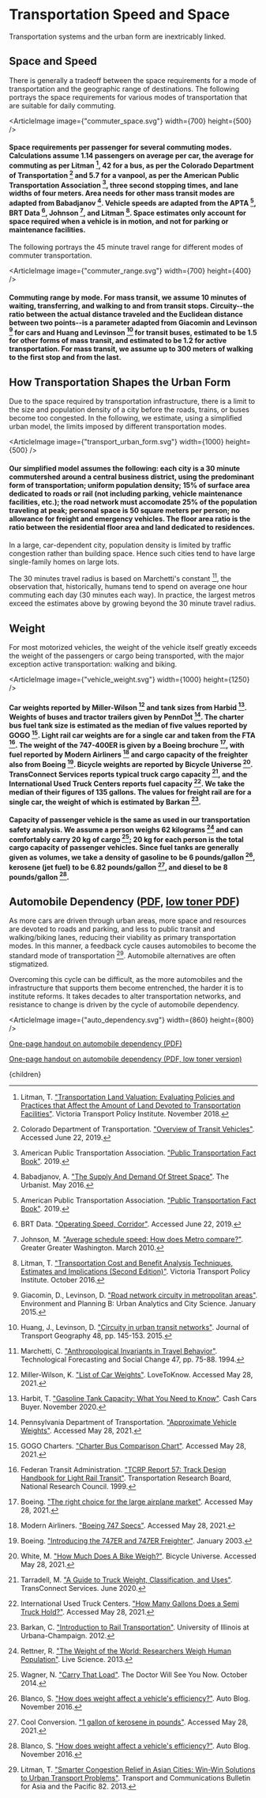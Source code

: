 


# Transportation Speed and Space

Transportation systems and the urban form are inextricably linked.

## Space and Speed
There is generally a tradeoff between the space requirements for a mode of transportation and the geographic range of destinations. The following portrays the space requirements for various modes of transportation that are suitable for daily commuting.

<ArticleImage image={"commuter_space.svg"} width={700} height={500} />
#### Space requirements per passenger for several commuting modes. Calculations assume 1.14 passengers on average per car, the average for commuting as per Litman [^19], 42 for a bus, as per the Colorado Department of Transportation [^8] and 5.7 for a vanpool, as per the American Public Transportation Association [^1], three second stopping times, and lane widths of four meters. Area needs for other mass transit modes are adapted from Babadjanov [^2]. Vehicle speeds are adapted from the APTA [^1], BRT Data [^7], Johnson [^16], and Litman [^18]. Space estimates only account for space required when a vehicle is in motion, and not for parking or maintenance facilities.

The following portrays the 45 minute travel range for different modes of commuter transportation.

<ArticleImage image={"commuter_range.svg"} width={700} height={400} />
#### Commuting range by mode. For mass transit, we assume 10 minutes of waiting, transferring, and walking to and from transit stops. Circuity--the ratio between the actual distance traveled and the Euclidean distance between two points--is a parameter adapted from Giacomin and Levinson [^11] for cars and Huang and Levinson [^14] for transit buses, estimated to be 1.5 for other forms of mass transit, and estimated to be 1.2 for active transportation. For mass transit, we assume up to 300 meters of walking to the first stop and from the last.

## How Transportation Shapes the Urban Form
Due to the space required by transportation infrastructure, there is a limit to the size and population density of a city before the roads, trains, or buses become too congested. In the following, we estimate, using a simplified urban model, the limits imposed by different transportation modes.

<ArticleImage image={"transport_urban_form.svg"} width={1000} height={500} />
#### Our simplified model assumes the following: each city is a 30 minute commutershed around a central business district, using the predominant form of transportation; uniform population density; 15% of surface area dedicated to roads or rail (not including parking, vehicle maintenance facilities, etc.); the road network must accomodate 25% of the population traveling at peak; personal space is 50 square meters per person; no allowance for freight and emergency vehicles. The floor area ratio is the ratio between the residential floor area and land dedicated to residences.

In a large, car-dependent city, population density is limited by traffic congestion rather than building space. Hence such cities tend to have large single-family homes on large lots.

The 30 minutes travel radius is based on Marchetti's constant [^20], the observation that, historically, humans tend to spend on average one hour commuting each day (30 minutes each way). In practice, the largest metros exceed the estimates above by growing beyond the 30 minute travel radius.

## Weight
For most motorized vehicles, the weight of the vehicle itself greatly exceeds the weight of the passengers or cargo being transported, with the major exception active transportation: walking and biking.

<ArticleImage image={"vehicle_weight.svg"} width={1000} height={1250} />
#### Car weights reported by Miller-Wilson [^21] and tank sizes from Harbid [^13]. Weights of buses and tractor trailers given by PennDot [^23]. The charter bus fuel tank size is estimated as the median of five values reported by GOGO [^12]. Light rail car weights are for a single car and taken from the FTA [^10]. The weight of the 747-400ER is given by a Boeing brochure [^6], with fuel reported by Modern Airliners [^22] and cargo capacity of the freighter also from Boeing [^5]. Bicycle weights are reported by Bicycle Universe [^27]. TransConnect Services reports typical truck cargo capacity [^25], and the International Used Truck Centers reports fuel capacity [^15]. We take the median of their figures of 135 gallons. The values for freight rail are for a single car, the weight of which is estimated by Barkan [^3].

#### Capacity of passenger vehicle is the same as used in our transportation safety analysis. We assume a person weighs 62 kilograms [^24] and can comfortably carry 20 kg of cargo [^26]; 20 kg for each person is the total cargo capacity of passenger vehicles. Since fuel tanks are generally given as volumes, we take a density of gasoline to be 6 pounds/gallon [^4], kerosene (jet fuel) to be 6.82 pounds/gallon [^9], and diesel to be 8 pounds/gallon [^4].

## Automobile Dependency ([PDF](https://jyeartstudio.com/ucs-images/automobile-dependency-cycle-exhibit.pdf), [low toner PDF](https://jyeartstudio.com/ucs-images/automobile-dependency-cycle-exhibit-less-toner.pdf))
As more cars are driven through urban areas, more space and resources are devoted to roads and parking, and less to public transit and walking/biking lanes, reducing their viability as primary transportation modes. In this manner, a feedback cycle causes automobiles to become the standard mode of transportation [^17]. Automobile alternatives are often stigmatized.

Overcoming this cycle can be difficult, as the more automobiles and the infrastructure that supports them become entrenched, the harder it is to institute reforms. It takes decades to alter transportation networks, and resistance to change is driven by the cycle of automobile dependency.

<ArticleImage image={"auto_dependency.svg"} width={860} height={800} />

[One-page handout on automobile dependency (PDF)](https://jyeartstudio.com/ucs-images/automobile-dependency-cycle-exhibit.pdf)

[One-page handout on automobile dependency (PDF, low toner version)](https://jyeartstudio.com/ucs-images/automobile-dependency-cycle-exhibit-less-toner.pdf)

[^1]: American Public Transportation Association. ["Public Transportation Fact Book"](https://www.apta.com/research-technical-resources/transit-statistics/public-transportation-fact-book/). 2019.

[^2]: Babadjanov, A. ["The Supply And Demand Of Street Space"](https://www.theurbanist.org/2016/05/26/the-supply-and-demand-of-street-space/). The Urbanist. May 2016.

[^3]: Barkan, C. ["Introduction to Rail Transportation"](https://web.engr.uky.edu/~jrose/papers/REES%202012%20Introduction.pdf). University of Illinois at Urbana-Champaign. 2012.

[^4]: Blanco, S. ["How does weight affect a vehicle's efficiency?"](https://www.autoblog.com/2009/10/29/greenlings-how-does-weight-affect-a-vehicles-efficiency/). Auto Blog. November 2016.

[^5]: Boeing. ["Introducing the 747ER and 747ER Freighter"](http://www.boeing.com/commercial/aeromagazine/aero_21/747ER.pdf). January 2003.

[^6]: Boeing. ["The right choice for the large airplane market"](http://www.boeing.com/resources/boeingdotcom/company/about_bca/startup/pdf/historical/747-400-passenger.pdf). Accessed May 28, 2021.

[^7]: BRT Data. ["Operating Speed, Corridor"](https://brtdata.org/indicators/corridors/operating_speed_corridor). Accessed June 22, 2019.

[^8]: Colorado Department of Transportation. ["Overview of Transit Vehicles"](https://www.codot.gov/programs/commuterchoices/documents/trandir_transit.pdf). Accessed June 22, 2019.

[^9]: Cool Conversion. ["1 gallon of kerosene in pounds"](https://coolconversion.com/density-volume-mass/--1--gallon--of--kerosene--in--pound). Accessed May 28, 2021.

[^10]: Federan Transit Administration. ["TCRP Report 57: Track Design Handbook for Light Rail Transit"](http://onlinepubs.trb.org/onlinepubs/tcrp/tcrp_rpt_57-a.pdf). Transportation Research Board, National Research Council. 1999.

[^11]: Giacomin, D., Levinson, D. ["Road network circuity in metropolitan areas"](https://journals.sagepub.com/doi/abs/10.1068/b130131p). Environment and Planning B: Urban Analytics and City Science. January 2015.

[^12]: GOGO Charters. ["Charter Bus Comparison Chart"](https://gogocharters.com/charter-bus-comparison-chart). Accessed May 28, 2021.

[^13]: Harbit, T. ["Gasoline Tank Capacity: What You Need to Know"](https://www.cashcarsbuyer.com/gasoline-tank-capacity/). Cash Cars Buyer. November 2020.

[^14]: Huang, J., Levinson, D. ["Circuity in urban transit networks"](https://www.sciencedirect.com/science/article/abs/pii/S0966692315001672). Journal of Transport Geography 48, pp. 145-153. 2015.

[^15]: International Used Truck Centers. ["How Many Gallons Does a Semi Truck Hold?"](https://www.internationalusedtrucks.com/maintenance-tips/how-many-gallons-does-a-semi-truck-hold/). Accessed May 28, 2021.

[^16]: Johnson, M. ["Average schedule speed: How does Metro compare?"](https://ggwash.org/view/4524/average-schedule-speed-how-does-metro-compare). Greater Greater Washington. March 2010.

[^17]: Litman, T. ["Smarter Congestion Relief in Asian Cities: Win-Win Solutions to Urban Transport Problems"](https://www.unescap.org/sites/default/files/b82_Chapter1.pdf). Transport and Communications Bulletin for Asia and the Pacific 82. 2013.

[^18]: Litman, T. ["Transportation Cost and Benefit Analysis Techniques, Estimates and Implications (Second Edition)"](https://www.vtpi.org/tca/). Victoria Transport Policy Institute. October 2016.

[^19]: Litman, T. ["Transportation Land Valuation: Evaluating Policies and Practices that Affect the Amount of Land Devoted to Transportation Facilities"](https://www.vtpi.org/land.pdf). Victoria Transport Policy Institute. November 2018.

[^20]: Marchetti, C. ["Anthropological Invariants in Travel Behavior"](http://www.cesaremarchetti.org/archive/electronic/basic_instincts.pdf). Technological Forecasting and Social Change 47, pp. 75-88. 1994.

[^21]: Miller-Wilson, K. ["List of Car Weights"](https://cars.lovetoknow.com/List_of_Car_Weights). LoveToKnow. Accessed May 28, 2021.

[^22]: Modern Airliners. ["Boeing 747 Specs"](https://modernairliners.com/boeing-747-jumbo/boeing-747-specs/). Accessed May 28, 2021.

[^23]: Pennsylvania Department of Transportation. ["Approximate Vehicle Weights"](https://www.dot.state.pa.us/public/pdf/InfoBridge/Approximate%20vehicle%20weights.pdf). Accessed May 28, 2021.

[^24]: Rettner, R. ["The Weight of the World: Researchers Weigh Human Population"](https://www.livescience.com/36470-human-population-weight.html). Live Science. 2013.

[^25]: Tarradell, M. ["A Guide to Truck Weight, Classification, and Uses"](https://www.tcsfuel.com/blog/truck-weight-classification/). TransConnect Services. June 2020.

[^26]: Wagner, N. ["Carry That Load"](https://www.thedoctorwillseeyounow.com/content/fitness/art4498.html). The Doctor Will See You Now. October 2014.

[^27]: White, M. ["How Much Does A Bike Weigh?"](https://bicycleuniverse.com/how-much-does-bike-weigh/). Bicycle Universe. Accessed May 28, 2021.

  <Article 
    focusAreaUrl={focusAreaUrl} 
    hierarchy={hierarchy} 
    site={site}
  >
    {children}
  </Article>